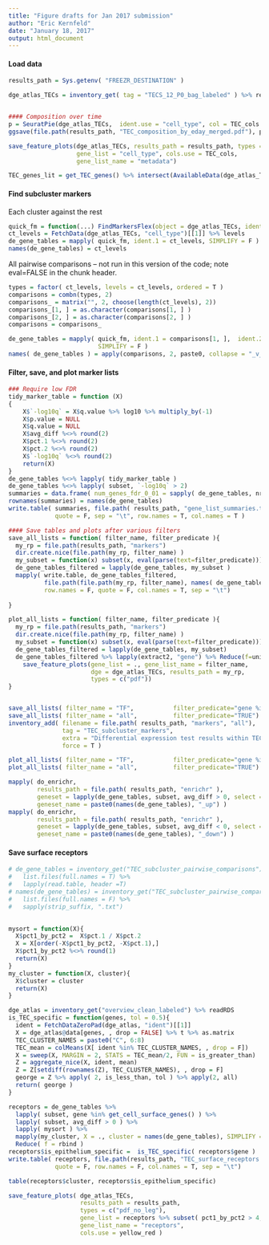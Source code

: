 ```yaml
---
title: "Figure drafts for Jan 2017 submission"
author: "Eric Kernfeld"
date: "January 18, 2017"
output: html_document
---
```


#### Load data

```r
results_path = Sys.getenv( "FREEZR_DESTINATION" )

dge_atlas_TECs = inventory_get( tag = "TECS_12_P0_bag_labeled" ) %>% readRDS


#### Composition over time
p = SeuratPie(dge_atlas_TECs,  ident.use = "cell_type", col = TEC_cols ) + facet_wrap("eday", nrow = 2)
ggsave(file.path(results_path, "TEC_composition_by_eday_merged.pdf"), p, width = 7, height = 4)

save_feature_plots(dge_atlas_TECs, results_path = results_path, types = c("PDF", "pdf_no_leg"),
                   gene_list = "cell_type", cols.use = TEC_cols,                   
                   gene_list_name = "metadata") 

TEC_genes_lit = get_TEC_genes() %>% intersect(AvailableData(dge_atlas_TECs))


```




#### Find subcluster markers 

Each cluster against the rest

```r
quick_fm = function(...) FindMarkersFlex(object = dge_atlas_TECs, ident.use = "cell_type", ...)
ct_levels = FetchData(dge_atlas_TECs, "cell_type")[[1]] %>% levels
de_gene_tables = mapply( quick_fm, ident.1 = ct_levels, SIMPLIFY = F )
names(de_gene_tables) = ct_levels
```

All pairwise comparisons -- not run in this version of the code; note eval=FALSE in the chunk header.

```r
types = factor( ct_levels, levels = ct_levels, ordered = T )
comparisons = combn(types, 2)
comparisons_ = matrix("", 2, choose(length(ct_levels), 2))
comparisons_[1, ] = as.character(comparisons[1, ] )
comparisons_[2, ] = as.character(comparisons[2, ] )
comparisons = comparisons_

de_gene_tables = mapply( quick_fm, ident.1 = comparisons[1, ],  ident.2 = comparisons[2, ],
                         SIMPLIFY = F )
names( de_gene_tables ) = apply(comparisons, 2, paste0, collapse = "_v_")
```

#### Filter, save, and plot marker lists

```r

### Require low FDR
tidy_marker_table = function (X) 
{
    X$`-log10q` = X$q.value %>% log10 %>% multiply_by(-1)
    X$p.value = NULL
    X$q.value = NULL
    X$avg_diff %<>% round(2)
    X$pct.1 %<>% round(2)
    X$pct.2 %<>% round(2)
    X$`-log10q` %<>% round(2)
    return(X)
}
de_gene_tables %<>% lapply( tidy_marker_table )
de_gene_tables %<>% lapply( subset, `-log10q` > 2) 
summaries = data.frame( num_genes_fdr_0_01 = sapply( de_gene_tables, nrow ) )
rownames(summaries) = names(de_gene_tables)
write.table( summaries, file.path( results_path, "gene_list_summaries.txt" ),
             quote = F, sep = "\t", row.names = T, col.names = T )

#### Save tables and plots after various filters
save_all_lists = function( filter_name, filter_predicate ){
  my_rp = file.path(results_path, "markers")
  dir.create.nice(file.path(my_rp, filter_name) )
  my_subset = function(x) subset(x, eval(parse(text=filter_predicate)))
  de_gene_tables_filtered = lapply(de_gene_tables, my_subset )
  mapply( write.table, de_gene_tables_filtered, 
          file.path(file.path(my_rp, filter_name), names( de_gene_tables ) %>% paste0(".txt")),
          row.names = F, quote = F, col.names = T, sep = "\t")
 
}

plot_all_lists = function( filter_name, filter_predicate ){
  my_rp = file.path(results_path, "markers")
  dir.create.nice(file.path(my_rp, filter_name) )
  my_subset = function(x) subset(x, eval(parse(text=filter_predicate)))
  de_gene_tables_filtered = lapply(de_gene_tables, my_subset)
  de_gene_tables_filtered %>% lapply(extract2, "gene") %>% Reduce(f=union) %>%
    save_feature_plots(gene_list = ., gene_list_name = filter_name, 
                       dge = dge_atlas_TECs, results_path = my_rp, 
                       types = c("pdf"))
}


save_all_lists( filter_name = "TF",           filter_predicate="gene %in% get_mouse_tfs()")
save_all_lists( filter_name = "all",          filter_predicate="TRUE")
inventory_add( filename = file.path( results_path, "markers", "all"), 
               tag = "TEC_subcluster_markers", 
               extra = "Differential expression test results within TECs.",
               force = T )

plot_all_lists( filter_name = "TF",           filter_predicate="gene %in% get_mouse_tfs()")
plot_all_lists( filter_name = "all",          filter_predicate="TRUE")

mapply( do_enrichr, 
        results_path = file.path( results_path, "enrichr" ),
        geneset = lapply(de_gene_tables, subset, avg_diff > 0, select = "gene", drop = T), 
        geneset_name = paste0(names(de_gene_tables), "_up") )
mapply( do_enrichr, 
        results_path = file.path( results_path, "enrichr" ),
        geneset = lapply(de_gene_tables, subset, avg_diff < 0, select = "gene", drop = T), 
        geneset_name = paste0(names(de_gene_tables), "_down") )
```

#### Save surface receptors

```r

# de_gene_tables = inventory_get("TEC_subcluster_pairwise_comparisons") %>%
#   list.files(full.names = T) %>%
#   lapply(read.table, header =T)
# names(de_gene_tables) = inventory_get("TEC_subcluster_pairwise_comparisons") %>%
#   list.files(full.names = F) %>%
#   sapply(strip_suffix, ".txt")
  

mysort = function(X){
  X$pct1_by_pct2 =  X$pct.1 / X$pct.2
  X = X[order(-X$pct1_by_pct2, -X$pct.1),]
  X$pct1_by_pct2 %<>% round(1)
  return(X)
}
my_cluster = function(X, cluster){
  X$cluster = cluster
  return(X)
}

dge_atlas = inventory_get("overview_clean_labeled") %>% readRDS
is_TEC_specific = function(genes, tol = 0.5){
  ident = FetchDataZeroPad(dge_atlas, "ident")[[1]]
  X = dge_atlas@data[genes, , drop = FALSE] %>% t %>% as.matrix
  TEC_CLUSTER_NAMES = paste0("C", 6:8)
  TEC_mean = colMeans(X[ ident %in% TEC_CLUSTER_NAMES, , drop = F]) 
  X = sweep(X, MARGIN = 2, STATS = TEC_mean/2, FUN = is_greater_than)
  Z = aggregate_nice(X, ident, mean) 
  Z = Z[setdiff(rownames(Z), TEC_CLUSTER_NAMES), , drop = F]
  george = Z %>% apply( 2, is_less_than, tol ) %>% apply(2, all)
  return( george )
}

receptors = de_gene_tables %>% 
  lapply( subset, gene %in% get_cell_surface_genes() ) %>%
  lapply( subset, avg_diff > 0 ) %>%
  lapply( mysort ) %>%
  mapply(my_cluster, X = ., cluster = names(de_gene_tables), SIMPLIFY = F) %>%
  Reduce( f = rbind ) 
receptors$is_epithelium_specific =  is_TEC_specific( receptors$gene )
write.table( receptors, file.path(results_path, "TEC_surface_receptors.tsv"), 
             quote = F, row.names = F, col.names = T, sep = "\t")

table(receptors$cluster, receptors$is_epithelium_specific)

save_feature_plots( dge_atlas_TECs,
                    results_path = results_path, 
                    types = c("pdf_no_leg"),
                    gene_list = receptors %>% subset( pct1_by_pct2 > 4, select = "gene", drop = T) %>% rev ,               
                    gene_list_name = "receptors", 
                    cols.use = yellow_red ) 
```
